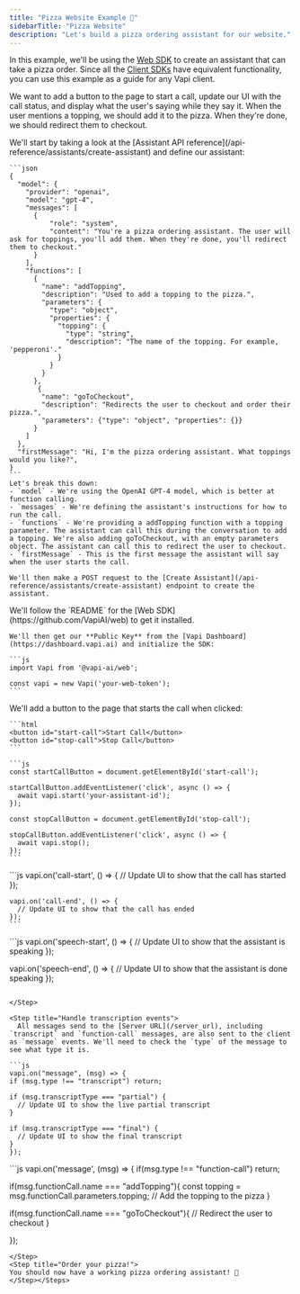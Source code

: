 ```yaml
---
title: "Pizza Website Example 🍕"
sidebarTitle: "Pizza Website"
description: "Let's build a pizza ordering assistant for our website."
---
```


In this example, we'll be using the [Web SDK](https://github.com/VapiAI/web) to create an assistant that can take a pizza order. Since all the [Client SDKs](/clients) have equivalent functionality, you can use this example as a guide for any Vapi client.

We want to add a button to the page to start a call, update our UI with the call status, and display what the user's saying while they say it. When the user mentions a topping, we should add it to the pizza. When they're done, we should redirect them to checkout.

<Steps>
  <Step title="Create an assistant">
    We'll start by taking a look at the [Assistant API
    reference](/api-reference/assistants/create-assistant) and define our
    assistant:

    ```json
    {
      "model": {
        "provider": "openai",
        "model": "gpt-4",
        "messages": [
          {
              "role": "system",
              "content": "You're a pizza ordering assistant. The user will ask for toppings, you'll add them. When they're done, you'll redirect them to checkout."
          }
        ],
        "functions": [
          {
            "name": "addTopping",
            "description": "Used to add a topping to the pizza.",
            "parameters": {
              "type": "object",
              "properties": {
                "topping": {
                  "type": "string",
                  "description": "The name of the topping. For example, 'pepperoni'."
                }
              }
            }
          },
           {
            "name": "goToCheckout",
            "description": "Redirects the user to checkout and order their pizza.",
            "parameters": {"type": "object", "properties": {}}
          }
        ]
      },
      "firstMessage": "Hi, I'm the pizza ordering assistant. What toppings would you like?",
    }
    ```
    Let's break this down:
    - `model` - We're using the OpenAI GPT-4 model, which is better at function calling.
    - `messages` - We're defining the assistant's instructions for how to run the call.
    - `functions` - We're providing a addTopping function with a topping parameter. The assistant can call this during the conversation to add a topping. We're also adding goToCheckout, with an empty parameters object. The assistant can call this to redirect the user to checkout.
    - `firstMessage` - This is the first message the assistant will say when the user starts the call.

    We'll then make a POST request to the [Create Assistant](/api-reference/assistants/create-assistant) endpoint to create the assistant.

  </Step>
  <Step title="Set up the Web SDK">
    We'll follow the `README` for the [Web SDK](https://github.com/VapiAI/web) to get it installed.

    We'll then get our **Public Key** from the [Vapi Dashboard](https://dashboard.vapi.ai) and initialize the SDK:

    ```js
    import Vapi from '@vapi-ai/web';

    const vapi = new Vapi('your-web-token');
    ```

  </Step>
  <Step title="Add the call buttons">
    We'll add a button to the page that starts the call when clicked:

    ```html
    <button id="start-call">Start Call</button>
    <button id="stop-call">Stop Call</button>
    ```

    ```js
    const startCallButton = document.getElementById('start-call');

    startCallButton.addEventListener('click', async () => {
      await vapi.start('your-assistant-id');
    });

    const stopCallButton = document.getElementById('stop-call');

    stopCallButton.addEventListener('click', async () => {
      await vapi.stop();
    });
    ```

  </Step>
  <Step title="Handle call status events">
    ```js
    vapi.on('call-start', () => {
      // Update UI to show that the call has started
    });

    vapi.on('call-end', () => {
      // Update UI to show that the call has ended
    });
    ```

  </Step>

<Step title="Handle speaking events">
  ```js
  vapi.on('speech-start', () => {
    // Update UI to show that the assistant is speaking
  });

vapi.on('speech-end', () => {
// Update UI to show that the assistant is done speaking
});

````

</Step>

<Step title="Handle transcription events">
  All messages send to the [Server URL](/server_url), including `transcript` and `function-call` messages, are also sent to the client as `message` events. We'll need to check the `type` of the message to see what type it is.

```js
vapi.on("message", (msg) => {
if (msg.type !== "transcript") return;

if (msg.transcriptType === "partial") {
  // Update UI to show the live partial transcript
}

if (msg.transcriptType === "final") {
  // Update UI to show the final transcript
}
});
````

</Step>

<Step title="Handle function call events">
```js
vapi.on('message', (msg) => {
  if(msg.type !== "function-call") return;

  if(msg.functionCall.name === "addTopping"){
    const topping = msg.functionCall.parameters.topping;
    // Add the topping to the pizza
  }

  if(msg.functionCall.name === "goToCheckout"){
    // Redirect the user to checkout
  }

});

```
</Step>
<Step title="Order your pizza!">
You should now have a working pizza ordering assistant! 🍕
</Step></Steps>

```

